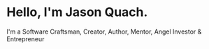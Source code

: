 # Hello, I'm Jason <span>Quach.</span>

I'm a Software Craftsman, Creator, Author, Mentor, Angel Investor & Entrepreneur
